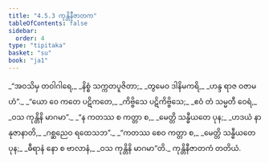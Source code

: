 ```yaml
---
title: "4.5.3 ကုန္တိနီဇာတက"
tableOfContents: false
sidebar:
  order: 4
type: "tipitaka"
basket: "su"
book: "ja1"
---
```



<DynamicBreadcrumb />

<Division number="169" book="ja1">

<Paragraph number="1101" type="verses" book="ja1">
_“အဝသိမှ တဝါဂါရေ,_  
_နိစ္စံ သက္ကတပူဇိတာ;_  
_တွမေဝ ဒါနိမကရိ,_  
_ဟန္ဒ ရာဇ ဝဇာမဟံ”._  

</Paragraph>

</Division>
<Division number="170" book="ja1">

<Paragraph number="1102" type="verses" book="ja1">
_“ယော ဝေ ကတေ ပဋိကတေ,_  
_ကိဗ္ဗိသေ ပဋိကိဗ္ဗိသေ;_  
_ဧဝံ တံ သမ္မတီ ဝေရံ,_  
_ဝသ ကုန္တိနိ မာဂမာ”._  

</Paragraph>

</Division>
<Division number="171" book="ja1">

<Paragraph number="1103" type="verses" book="ja1">
_“န ကတဿ စ ကတ္တာ စ,_  
_မေတ္တိ သန္ဓီယတေ ပုန;_  
_ဟဒယံ နာနုဇာနာတိ,_  
_ဂစ္ဆညေဝ ရထေသဘ”._  

</Paragraph>

</Division>
<Division number="172" book="ja1">

<Paragraph number="1104" type="verses" book="ja1">
_“ကတဿ စေဝ ကတ္တာ စ,_  
_မေတ္တိ သန္ဓီယတေ ပုန;_  
_ဓီရာနံ နော စ ဗာလာနံ,_  
_ဝသ ကုန္တိနိ မာဂမာ”တိ._  


</Paragraph>
</Division>

<Paragraph number="1105" type="center" book="ja1">
ကုန္တိနီဇာတကံ တတိယံ.
</Paragraph>
